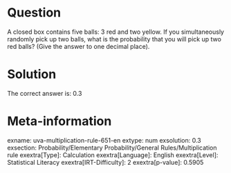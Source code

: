 Question
========

A closed box contains five balls: 3 red and two yellow. If you simultaneously randomly pick up two balls, what is the probability that you will pick up two red balls? (Give the answer to one decimal place).

Solution
========

The correct answer is: 0.3

Meta-information
================
exname: uva-multiplication-rule-651-en
extype: num
exsolution: 0.3
exsection: Probability/Elementary Probability/General Rules/Multiplication rule
exextra[Type]: Calculation
exextra[Language]: English
exextra[Level]: Statistical Literacy
exextra[IRT-Difficulty]: 2
exextra[p-value]: 0.5905
